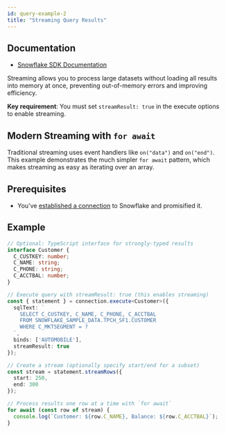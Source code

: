 ```yaml
---
id: query-example-2
title: "Streaming Query Results"
---
```


## Documentation

- [Snowflake SDK Documentation](https://docs.snowflake.com/en/developer-guide/node-js/nodejs-driver-consume#streaming-results)

Streaming allows you to process large datasets without loading all results into memory at once, preventing out-of-memory errors and improving efficiency.

**Key requirement**: You must set `streamResult: true` in the execute options to enable streaming.

## Modern Streaming with `for await`

Traditional streaming uses event handlers like `on("data")` and `on("end")`. This example demonstrates the much simpler `for await` pattern, which makes streaming as easy as iterating over an array.

## Prerequisites

- You’ve [established a connection](../../connecting) to Snowflake and promisified it.

## Example

```typescript
// Optional: TypeScript interface for strongly-typed results
interface Customer {
  C_CUSTKEY: number;
  C_NAME: string;
  C_PHONE: string;
  C_ACCTBAL: number;
}

// Execute query with streamResult: true (this enables streaming)
const { statement } = connection.execute<Customer>({
  sqlText: `
    SELECT C_CUSTKEY, C_NAME, C_PHONE, C_ACCTBAL
    FROM SNOWFLAKE_SAMPLE_DATA.TPCH_SF1.CUSTOMER
    WHERE C_MKTSEGMENT = ?
  `,
  binds: ['AUTOMOBILE'],
  streamResult: true
});

// Create a stream (optionally specify start/end for a subset)
const stream = statement.streamRows({
  start: 250,
  end: 300
});

// Process results one row at a time with `for await`
for await (const row of stream) {
  console.log(`Customer: ${row.C_NAME}, Balance: ${row.C_ACCTBAL}`);
}
```
